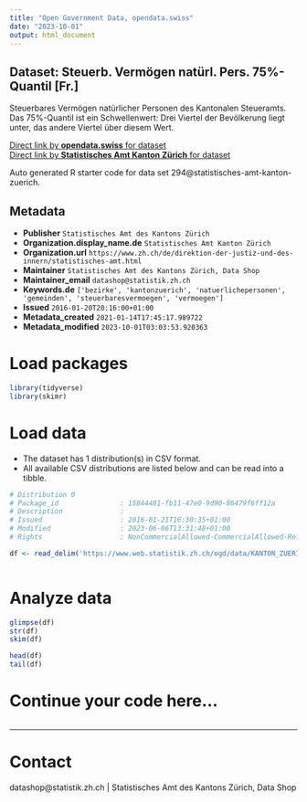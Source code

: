 ```yaml
---
title: "Open Government Data, opendata.swiss"
date: "2023-10-01"
output: html_document
---
```


## Dataset: Steuerb. Vermögen natürl. Pers. 75%-Quantil [Fr.]

Steuerbares Vermögen natürlicher Personen des Kantonalen Steueramts. Das 75%-Quantil ist ein Schwellenwert: Drei Viertel der Bevölkerung liegt unter, das andere Viertel über diesem Wert.

[Direct link by **opendata.swiss** for dataset](https://opendata.swiss/de/dataset/steuerb-vermogen-naturl-pers-75-quantil-fr)<br>
[Direct link by **Statistisches Amt Kanton Zürich** for dataset](https://www.zh.ch/de/politik-staat/gemeinden/gemeindeportraet.html)

Auto generated R starter code for data set 294@statistisches-amt-kanton-zuerich.

## Metadata

- **Publisher** `Statistisches Amt des Kantons Zürich`
- **Organization.display_name.de** `Statistisches Amt Kanton Zürich`
- **Organization.url** `https://www.zh.ch/de/direktion-der-justiz-und-des-innern/statistisches-amt.html`
- **Maintainer** `Statistisches Amt des Kantons Zürich, Data Shop`
- **Maintainer_email** `datashop@statistik.zh.ch`
- **Keywords.de** `['bezirke', 'kantonzuerich', 'natuerlichepersonen', 'gemeinden', 'steuerbaresvermoegen', 'vermoegen']`
- **Issued** `2016-01-20T20:16:00+01:00`
- **Metadata_created** `2021-01-14T17:45:17.989722`
- **Metadata_modified** `2023-10-01T03:03:53.920363`


# Load packages

```r

library(tidyverse)
library(skimr)

```

# Load data

-   The dataset has 1 distribution(s) in CSV format.
-   All available CSV distributions are listed below and can be read into a tibble.

```r

# Distribution 0
# Package_id               : 15844481-fb11-47e0-9d90-86479f6ff12a
# Description              : 
# Issued                   : 2016-01-21T16:30:35+01:00
# Modified                 : 2023-06-06T13:31:48+01:00
# Rights                   : NonCommercialAllowed-CommercialAllowed-ReferenceRequired

df <- read_delim('https://www.web.statistik.zh.ch/ogd/data/KANTON_ZUERICH_322.csv')



```

# Analyze data

```r

glimpse(df)
str(df)
skim(df)

head(df)
tail(df)

```

# Continue your code here...

```r

```

------------------------------------------------------------------------

# Contact

datashop@statistik.zh.ch | Statistisches Amt des Kantons Zürich, Data Shop
